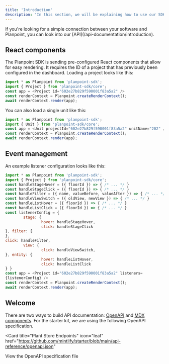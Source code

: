 ```yaml
---
title: 'Introduction'
description: 'In this section, we will be explaining how to use our SDK for implementation into your software.'
---
```


<Note>
  If you're looking for a simple connection between your software and Planpoint, you can look into our [API](/api-documentation/introduction).
</Note>

## React components

The Planpoint SDK is sending pre-configured React components that allow for easy rendering. It requires the ID of a project that has previously been configured in the dashboard. Loading a project looks like this:


```JavaScript JavaScript
import * as Planpoint from 'planpoint-sdk';
import { Project } from 'planpoint-sdk/core';
const app = <Project id="602e27b829f590001f83a5a2" />
const renderContext = Planpoint.createRenderContext();
await renderContext.render(app);
```

You can also load a single unit like this:

```JavaScript JavaScript
import * as Planpoint from 'planpoint-sdk';
import { Unit } from 'planpoint-sdk/core';
const app = <Unit projectId="602e27b829f590001f83a5a2" unitName="202" />
const renderContext = Planpoint.createRenderContext();
await renderContext.render(app);
```

## Event management

An example listener configuration looks like this:

```JavaScript JavaScript
import * as Planpoint from 'planpoint-sdk';
import { Project } from 'planpoint-sdk/core';
const handleStageHover = ({ floorId }) => { /* ... */ }
const handleStageClick = ({ floorId }) => { /* ... */ }
const handleFilter = ({ name, valueBefore, valueAfter }) => { /* ... */ }
const handleViewSwitch = ({ oldView, newView }) => { /* ... */ }
const handleListHover = ({ floorId }) => { /* ... */ }
const handleListClick = ({ floorId }) => { /* ... */ }
const listenerConfig = {
        stage: {
                hover: handleStageHover,
                click: handleStageClick
}, filter: {
},
click: handleFilter,
        view: {
                click: handleViewSwitch,
}, entity: {
                hover: handleListHover,
                click: handleListClick
} }
const app = <Project id="602e27b829f590001f83a5a2" listeners=
{listenerConfig} />
const renderContext = Planpoint.createRenderContext();
await renderContext.render(app);
```

## Welcome

There are two ways to build API documentation: [OpenAPI](https://mintlify.com/docs/api-playground/openapi/setup) and [MDX components](https://mintlify.com/docs/api-playground/mdx/configuration). For the starter kit, we are using the following OpenAPI specification.

<Card
  title="Plant Store Endpoints"
  icon="leaf"
  href="https://github.com/mintlify/starter/blob/main/api-reference/openapi.json"
>
  View the OpenAPI specification file
</Card>
